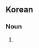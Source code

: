 ==Korean==
{{ko-hanjatab}}

===Noun===
{{ko-noun|hj|hangeul=진공청소기}}

# {{hanja form of|진공청소기|[[vacuum cleaner]]}}
